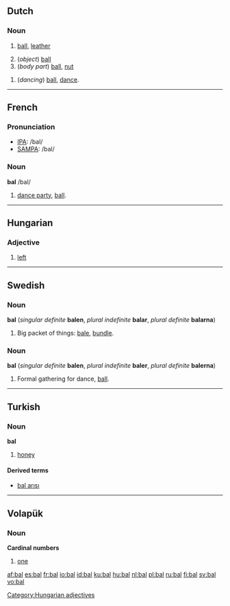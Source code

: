 ==Dutch==

===Noun===
{{nl-noun|g=m|ballen|balletje}}

# {{sports}} [[ball]], [[leather]]
# (''object'') [[ball]]
# (''body part'') [[ball]], [[nut]]

{{nl-noun|g=n|bals|balletje}}

# (''dancing'') [[ball]], [[dance]].

----

==French==

===Pronunciation===
*[[w:IPA|IPA]]: /bal/
*[[w:SAMPA|SAMPA]]: /bal/

===Noun===
{{fr-infl-noun|sm=bal|sf=bale|pm=bals|pf=bales|smp=bal|sfp=bal|pmp=bal|pfp=bal}}
'''bal''' /bal/ {{m}}
# [[dance party]], [[ball]].

----

==Hungarian==

===Adjective===

# [[left]]

[[Category:Hungarian adjectives]]

----

==Swedish==
===Noun===
'''bal''' {{c}} (''singular definite'' '''balen''', ''plural indefinite'' '''balar''', ''plural definite'' '''balarna''')

# Big packet of things: [[bale]], [[bundle]].

===Noun===
'''bal''' {{c}} (''singular definite'' '''balen''', ''plural indefinite'' '''baler''', ''plural definite'' '''balerna''')

# Formal gathering for dance, [[ball]].

----

==Turkish==
===Noun===
'''bal'''
# [[honey]]

====Derived terms====
*[[bal arısı]]

----

==Volapük==
===Noun===
'''Cardinal numbers'''
# [[one]]

[[af:bal]]
[[es:bal]]
[[fr:bal]]
[[io:bal]]
[[id:bal]]
[[ku:bal]]
[[hu:bal]]
[[nl:bal]]
[[pl:bal]]
[[ru:bal]]
[[fi:bal]]
[[sv:bal]]
[[vo:bal]]